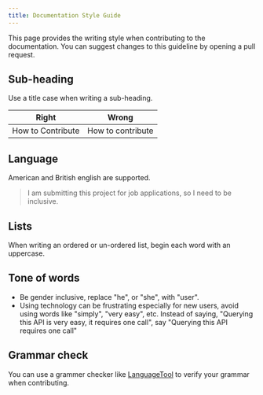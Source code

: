 ```yaml
---
title: Documentation Style Guide
---
```


This page provides the writing style when contributing to the documentation.
You can suggest changes to this guideline by opening a pull request.

## Sub-heading

Use a title case when writing a sub-heading.

| Right             | Wrong             |
| ----------------- | ----------------- |
| How to Contribute | How to contribute |

## Language

American and British english are supported.

> I am submitting this project for job applications, so I need to be inclusive.

## Lists

When writing an ordered or un-ordered list, begin each word with an uppercase.

## Tone of words

- Be gender inclusive, replace "he", or "she", with "user".
- Using technology can be frustrating especially for new users,
  avoid using words like "simply", "very easy", etc. Instead of saying,
  "Querying this API is very easy, it requires one call", say "Querying this API requires one call"

## Grammar check

You can use a grammer checker like [LanguageTool](https://languagetool.org) to verify your grammar when contributing.
